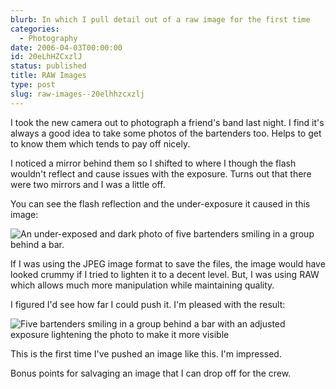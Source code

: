 ```yaml
---
blurb: In which I pull detail out of a raw image for the first time
categories:
  - Photography
date: 2006-04-03T00:00:00
id: 20eLhHZCxzlJ
status: published
title: RAW Images
type: post
slug: raw-images--20elhhzcxzlj
---
```


I took the new camera out to photograph a friend's band last night. I find it's always a good idea to take some photos of the bartenders too. Helps to get to know them which tends to pay off nicely. 

I noticed a mirror behind them so I shifted to where I though the flash wouldn't reflect and cause issues with the exposure. Turns out that there were two mirrors and I was a little off. 

You can see the flash reflection and the under-exposure it caused in this image:

<Img src="raw_image_20060401_124150a_original.jpg" alt="An under-exposed and dark photo of five bartenders smiling in a group behind a bar." />

If I was using the JPEG image format to save the files, the image would have looked crummy if I tried to lighten it to a decent level. But, I was using RAW which allows much more manipulation while maintaining quality. 

I figured I'd see how far I could push it. I'm pleased with the result:

<Img src="raw_image_20060401_124150a_fixed.jpg" alt="Five bartenders smiling in a group behind a bar with an adjusted exposure lightening the photo to make it more visible" />

This is the first time I've pushed an image like this. I'm impressed. 

Bonus points for salvaging an image that I can drop off for the crew.